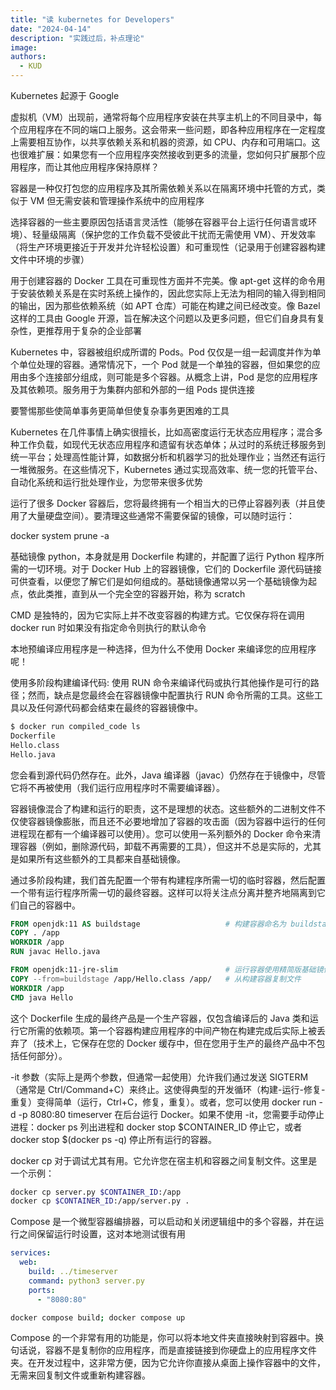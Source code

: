 ```yaml
---
title: "读 kubernetes for Developers"
date: "2024-04-14"
description: "实践过后，补点理论"
image:
authors:
  - KUD
---
```


Kubernetes 起源于 Google

虚拟机（VM）出现前，通常将每个应用程序安装在共享主机上的不同目录中，每个应用程序在不同的端口上服务。这会带来一些问题，即各种应用程序在一定程度上需要相互协作，以共享依赖关系和机器的资源，如 CPU、内存和可用端口。这也很难扩展：如果您有一个应用程序突然接收到更多的流量，您如何只扩展那个应用程序，而让其他应用程序保持原样？

容器是一种仅打包您的应用程序及其所需依赖关系以在隔离环境中托管的方式，类似于 VM 但无需安装和管理操作系统中的应用程序

选择容器的一些主要原因包括语言灵活性（能够在容器平台上运行任何语言或环境）、轻量级隔离（保护您的工作负载不受彼此干扰而无需使用 VM）、开发效率（将生产环境更接近于开发并允许轻松设置）和可重现性（记录用于创建容器构建文件中环境的步骤）

用于创建容器的 Docker 工具在可重现性方面并不完美。像 apt-get 这样的命令用于安装依赖关系是在实时系统上操作的，因此您实际上无法为相同的输入得到相同的输出，因为那些依赖系统（如 APT 仓库）可能在构建之间已经改变。像 Bazel 这样的工具由 Google 开源，旨在解决这个问题以及更多问题，但它们自身具有复杂性，更推荐用于复杂的企业部署

Kubernetes 中，容器被组织成所谓的 Pods。Pod 仅仅是一组一起调度并作为单个单位处理的容器。通常情况下，一个 Pod 就是一个单独的容器，但如果您的应用由多个连接部分组成，则可能是多个容器。从概念上讲，Pod 是您的应用程序及其依赖项。服务用于为集群内部和外部的一组 Pods 提供连接

要警惕那些使简单事务更简单但使复杂事务更困难的工具

Kubernetes 在几件事情上确实很擅长，比如高密度运行无状态应用程序；混合多种工作负载，如现代无状态应用程序和遗留有状态单体；从过时的系统迁移服务到统一平台；处理高性能计算，如数据分析和机器学习的批处理作业；当然还有运行一堆微服务。在这些情况下，Kubernetes 通过实现高效率、统一您的托管平台、自动化系统和运行批处理作业，为您带来很多优势

运行了很多 Docker 容器后，您将最终拥有一个相当大的已停止容器列表（并且使用了大量硬盘空间）。要清理这些通常不需要保留的镜像，可以随时运行：

docker system prune -a

基础镜像 python，本身就是用 Dockerfile 构建的，并配置了运行 Python 程序所需的一切环境。对于 Docker Hub 上的容器镜像，它们的 Dockerfile 源代码链接可供查看，以便您了解它们是如何组成的。基础镜像通常以另一个基础镜像为起点，依此类推，直到从一个完全空的容器开始，称为 scratch

CMD 是独特的，因为它实际上并不改变容器的构建方式。它仅保存将在调用 docker run 时如果没有指定命令则执行的默认命令

本地预编译应用程序是一种选择，但为什么不使用 Docker 来编译您的应用程序呢！

使用多阶段构建编译代码: 使用 RUN 命令来编译代码或执行其他操作是可行的路径；然而，缺点是您最终会在容器镜像中配置执行 RUN 命令所需的工具。这些工具以及任何源代码都会结束在最终的容器镜像中。

```bash
$ docker run compiled_code ls
Dockerfile
Hello.class
Hello.java
```

您会看到源代码仍然存在。此外，Java 编译器（javac）仍然存在于镜像中，尽管它将不再被使用（我们运行应用程序时不需要编译器）。

容器镜像混合了构建和运行的职责，这不是理想的状态。这些额外的二进制文件不仅使容器镜像膨胀，而且还不必要地增加了容器的攻击面（因为容器中运行的任何进程现在都有一个编译器可以使用）。您可以使用一系列额外的 Docker 命令来清理容器（例如，删除源代码，卸载不再需要的工具），但这并不总是实际的，尤其是如果所有这些额外的工具都来自基础镜像。

通过多阶段构建，我们首先配置一个带有构建程序所需一切的临时容器，然后配置一个带有运行程序所需一切的最终容器。这样可以将关注点分离并整齐地隔离到它们自己的容器中。

```dockerfile
FROM openjdk:11 AS buildstage                   # 构建容器命名为 buildstage，并负责构建代码
COPY . /app
WORKDIR /app
RUN javac Hello.java

FROM openjdk:11-jre-slim                        # 运行容器使用精简版基础镜像，不包括编译工具
COPY --from=buildstage /app/Hello.class /app/   # 从构建容器复制文件
WORKDIR /app
CMD java Hello
```
这个 Dockerfile 生成的最终产品是一个生产容器，仅包含编译后的 Java 类和运行它所需的依赖项。第一个容器构建应用程序的中间产物在构建完成后实际上被丢弃了（技术上，它保存在您的 Docker 缓存中，但在您用于生产的最终产品中不包括任何部分）。

-it 参数（实际上是两个参数，但通常一起使用）允许我们通过发送 SIGTERM（通常是 Ctrl/Command+C）来终止。这使得典型的开发循环（构建-运行-修复-重复）变得简单（运行，Ctrl+C，修复，重复）。或者，您可以使用 docker run -d -p 8080:80 timeserver 在后台运行 Docker。如果不使用 -it，您需要手动停止进程：docker ps 列出进程和 docker stop $CONTAINER_ID 停止它，或者 docker stop $(docker ps -q) 停止所有运行的容器。

docker cp 对于调试尤其有用。它允许您在宿主机和容器之间复制文件。这里是一个示例：

```bash
docker cp server.py $CONTAINER_ID:/app
docker cp $CONTAINER_ID:/app/server.py .
```

Compose 是一个微型容器编排器，可以启动和关闭逻辑组中的多个容器，并在运行之间保留运行时设置，这对本地测试很有用
```yaml
services:
  web:
    build: ../timeserver
    command: python3 server.py
    ports:
      - "8080:80"
```

```bash
docker compose build; docker compose up
```

Compose 的一个非常有用的功能是，你可以将本地文件夹直接映射到容器中。换句话说，容器不是复制你的应用程序，而是直接链接到你硬盘上的应用程序文件夹。在开发过程中，这非常方便，因为它允许你直接从桌面上操作容器中的文件，无需来回复制文件或重新构建容器。
